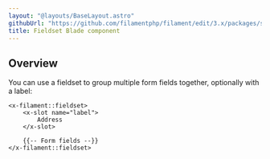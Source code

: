 ```yaml
---
layout: "@layouts/BaseLayout.astro"
githubUrl: "https://github.com/filamentphp/filament/edit/3.x/packages/support/docs/09-ui/02-fieldset.md"
title: Fieldset Blade component
---
```


## Overview

You can use a fieldset to group multiple form fields together, optionally with a label:

```blade
<x-filament::fieldset>
    <x-slot name="label">
        Address
    </x-slot>
    
    {{-- Form fields --}}
</x-filament::fieldset>
```
